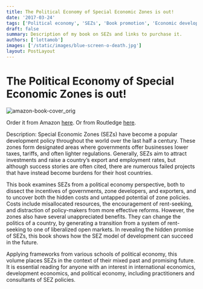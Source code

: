 ```yaml
---
title: The Political Economy of Special Economic Zones is out!
date: '2017-03-24'
tags: ['Political economy', 'SEZs', 'Book promotion', 'Economic development']
draft: false
summary: Description of my book on SEZs and links to purchase it.
authors: ['lottamob']
images: ['/static/images/blue-screen-o-death.jpg']
layout: PostLayout
---
```

# The Political Economy of Special Economic Zones is out!
![amazon-book-cover_orig](https://user-images.githubusercontent.com/83673149/151680394-ccd835ae-d94c-46d4-95c6-63f24add092e.png)

Order it from Amazon [here](https://www.amazon.com/Political-Economy-Special-Economic-Zones/dp/1138237817).
Or from Routledge [here](https://www.routledge.com/The-Political-Economy-of-Special-Economic-Zones-Concentrating-Economic/Moberg/p/book/9781138237810).

Description: 
Special Economic Zones (SEZs) have become a popular development policy throughout the world over the last half a century. These zones form designated areas where governments offer businesses lower taxes, tariffs, and often lighter regulations. Generally, SEZs aim to attract investments and raise a country’s export and employment rates, but although success stories are often cited, there are numerous failed projects that have instead become burdens for their host countries.

This book examines SEZs from a political economy perspective, both to dissect the incentives of governments, zone developers, and exporters, and to uncover both the hidden costs and untapped potential of zone policies. Costs include misallocated resources, the encouragement of rent-seeking, and distraction of policy-makers from more effective reforms. However, the zones also have several unappreciated benefits. They can change the politics of a country, by generating a transition from a system of rent-seeking to one of liberalized open markets. In revealing the hidden promise of SEZs, this book shows how the SEZ model of development can succeed in the future.

Applying frameworks from various schools of political economy, this volume places SEZs in the context of their mixed past and promising future. It is essential reading for anyone with an interest in international economics, development economics, and political economy, including practitioners and consultants of SEZ policies.
